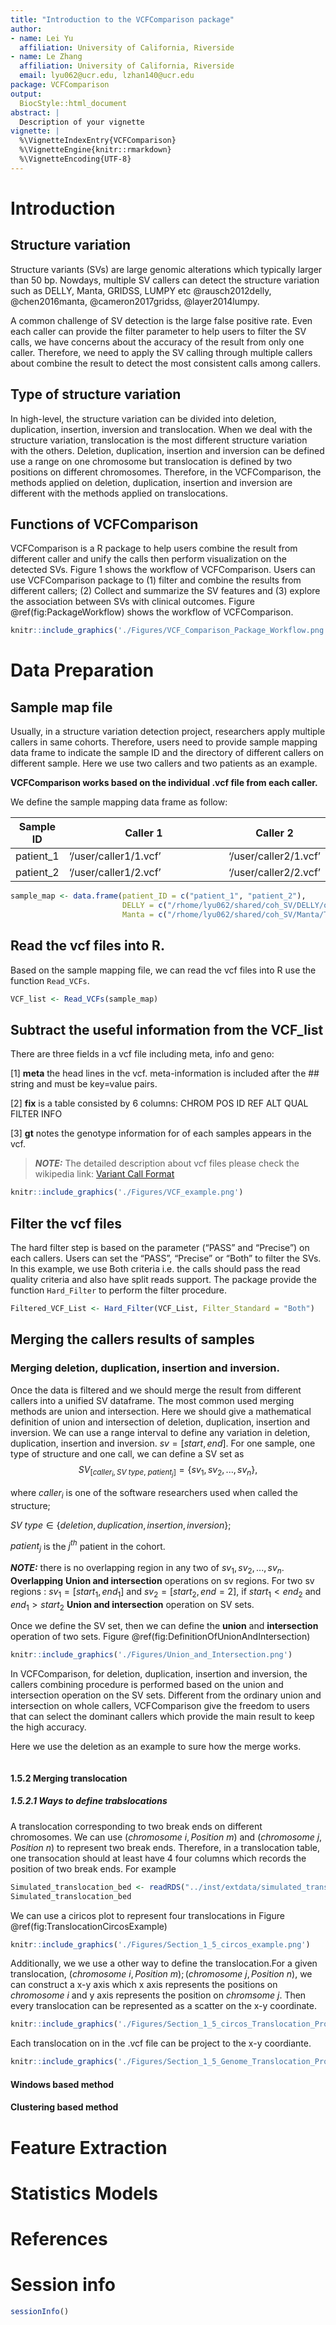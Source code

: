 ```yaml
---
title: "Introduction to the VCFComparison package"
author:
- name: Lei Yu
  affiliation: University of California, Riverside
- name: Le Zhang
  affiliation: University of California, Riverside
  email: lyu062@ucr.edu, lzhan140@ucr.edu 
package: VCFComparison
output:
  BiocStyle::html_document
abstract: |
  Description of your vignette
vignette: |
  %\VignetteIndexEntry{VCFComparison}
  %\VignetteEngine{knitr::rmarkdown}
  %\VignetteEncoding{UTF-8}
---
```


# Introduction
## Structure variation

Structure variants (SVs) are large genomic alterations which typically larger than 50 bp. Nowdays, multiple SV callers can detect the structure variation such as DELLY, Manta, GRIDSS, LUMPY etc @rausch2012delly, @chen2016manta, @cameron2017gridss, @layer2014lumpy. 

A common challenge of SV detection is the large false positive rate. Even each caller can provide the filter parameter to help users to filter the SV calls, we have concerns about the accuracy of the result from only one caller. Therefore, we need to apply the SV calling through multiple callers about combine the result to detect the most consistent calls among callers.

## Type of structure variation
In high-level, the structure variation can be divided into deletion, duplication, insertion, inversion and translocation. When we deal with the structure variation, translocation is the most different structure variation with the others. Deletion, duplication, insertion and inversion can be defined use a range on one chromosome but translocation is defined by two positions on different chromosomes. Therefore, in the VCFComparison, the methods applied on deletion, duplication, insertion and inversion are different with the methods applied on translocations. 

## Functions of VCFComparison

VCFComparison is a R package to help users combine the result from different caller and unify the calls then perform visualization on the detected SVs. Figure 1 shows the workflow of VCFComparison. Users can use VCFComparison package to (1) filter and combine the results from different callers; (2) Collect and summarize the SV features and (3) explore the association between SVs with clinical outcomes. Figure \@ref(fig:PackageWorkflow) shows the workflow of VCFComparison.    

```r
knitr::include_graphics('./Figures/VCF_Comparison_Package_Workflow.png')
```

# Data Preparation
## Sample map file

Usually, in a structure variation detection project, researchers apply multiple callers in same cohorts. Therefore, users need to provide sample mapping data frame to indicate the sample ID and the directory of different callers on different sample. Here we use two callers and two patients as an example. 

**VCFComparison works based on the individual .vcf file from each caller.**

We define the sample mapping data frame as follow: 

| Sample ID | Caller 1 | Caller 2 |
|----------------|-----------------------------------------------------------------------|-----------------------------
| patient_1 | '/user/caller1/1.vcf' | '/user/caller2/1.vcf'| 
| patient_2 | '/user/caller1/2.vcf' | '/user/caller2/2.vcf'| 

```r
sample_map <- data.frame(patient_ID = c("patient_1", "patient_2"), 
                         DELLY = c("/rhome/lyu062/shared/coh_SV/DELLY/output/tumor_vs_normal/filtered/post_filtered/M02.vcf", "/rhome/lyu062/shared/coh_SV/DELLY/output/tumor_vs_normal/filtered/post_filtered/M03.vcf"), 
                         Manta = c("/rhome/lyu062/shared/coh_SV/Manta/T_vs_N_somatic_SV/converted_INV/sample_2.vcf", "/rhome/lyu062/shared/coh_SV/Manta/T_vs_N_somatic_SV/converted_INV/sample_3.vcf"))

```

## Read the vcf files into R. 

Based on the sample mapping file, we can read the vcf files into R use the function `Read_VCFs`. 

```r
VCF_list <- Read_VCFs(sample_map)
```

## Subtract the useful information from the VCF_list

There are three fields in a vcf file including meta, info and geno: 

[1] **meta** the head lines in the vcf. meta-information is included after the ## string and must be key=value pairs.

[2] **fix** is a table consisted by 6 columns: CHROM POS ID REF ALT QUAL FILTER INFO

[3] **gt** notes the genotype information for of each samples appears in the vcf. 

> **_NOTE:_** The detailed description about vcf files please check the wikipedia link: [Variant Call Format](https://en.wikipedia.org/wiki/Variant_Call_Format)

```r
knitr::include_graphics('./Figures/VCF_example.png')
```

## Filter the vcf files
The hard filter step is based on the parameter ("PASS" and "Precise") on each callers. Users can set the "PASS", "Precise" or "Both" to filter the SVs. In this example, we use Both criteria i.e. the calls should pass the read quality criteria and also have split reads support. The package provide the function `Hard_Filter` to perform the filter procedure. 

```r
Filtered_VCF_List <- Hard_Filter(VCF_List, Filter_Standard = "Both")
```

## Merging the callers results of samples

### Merging deletion, duplication, insertion and inversion. 
Once the data is filtered and we should merge the result from different callers into a unified SV dataframe. The most common used merging methods are union and intersection. Here we should give a mathematical definition of union and intersection of deletion, duplication, insertion and inversion. We can use a range interval to define any variation in deletion, duplication, insertion and inversion. $sv = [start, end]$. For one sample, one type of structure and one call, we can define a SV set as
$$SV_{[caller_i, SV\ type,\ patient_j]} = \{sv_1, sv_2, ...,sv_n\},$$

where $caller_i$ is one of the software researchers used when called the structure;

$SV\ type \in \{deletion, duplication, insertion, inversion\}$; 

$patient_j$ is the $j^{th}$ patient in the cohort. 

**_NOTE:_** there is no overlapping region in any two of $sv_1, sv_2, ..., sv_n$. 
**Overlapping**
**Union and intersection** operations on sv regions.
For two sv regions : $sv_1=[start_1, end_1]$ and $sv_2=[start_2, end = 2]$, if $start_1 < end_2$ and $end_1 > start_2$
**Union and intersection** operation on SV sets. 

Once we define the SV set, then we can define the **union** and **intersection** operation of two sets. Figure \@ref(fig:DefinitionOfUnionAndIntersection)


```r
knitr::include_graphics('./Figures/Union_and_Intersection.png')
```

In VCFComparison, for deletion, duplication, insertion and inversion, the callers combining procedure is performed based on the union and intersection operation on the SV sets. Different from the ordinary union and intersection on whole callers, VCFComparison give the freedom to users that can select the dominant callers which provide the main result to keep the high accuracy. 

Here we use the deletion as an example to sure how the merge works. 
```r


```

#### 1.5.2 Merging translocation
##### 1.5.2.1 Ways to define trabslocations
A translocation corresponding to two break ends on different chromosomes. We can use $(chromosome\ i, Position\ m)$ and $(chromosome\ j, Position\ n)$ to represent two break ends. Therefore, in a translocation table, one transocation should at least have 4 four columns which records the position of two break ends. For example

```r
Simulated_translocation_bed <- readRDS("../inst/extdata/simulated_translocation.rds")
Simulated_translocation_bed

```

We can use a ciricos plot to represent four translocations in Figure \@ref(fig:TranslocationCircosExample)

```r
knitr::include_graphics('./Figures/Section_1_5_circos_example.png')
```


Additionally, we we use a other way to define the translocation.For a given translocation, $(chromosome\ i, Position\ m); (chromosome\ j, Position\ n)$, we can construct a x-y axis which x axis represents the positions on $chromosome\ i$ and y axis represents the position on $chromsome\ j$. Then every translocation can be represented as a scatter on the x-y coordinate.  

```r
knitr::include_graphics('./Figures/Section_1_5_circos_Translocation_Projection.png')
```

Each translocation on in the .vcf file can be project to the x-y coordiante.

```r
knitr::include_graphics('./Figures/Section_1_5_Genome_Translocation_Projection.png')
```

#### Windows based method


#### Clustering based method

# Feature Extraction

# Statistics Models

# References

<div id="refs"></div>

# Session info {.unnumbered}

```r
sessionInfo()
```
